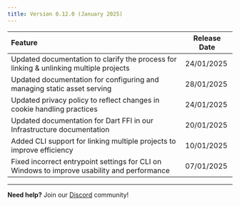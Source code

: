 ```yaml
---
title: Version 0.12.0 (January 2025)
---
```


| Feature                                                                                     | Release Date |
| :------------------------------------------------------------------------------------------ | ------------ |
| Updated documentation to clarify the process for linking & unlinking multiple projects      | 24/01/2025   |
| Updated documentation for configuring and managing static asset serving                     | 28/01/2025   |
| Updated privacy policy to reflect changes in cookie handling practices                      | 24/01/2025   |
| Updated documentation for Dart FFI in our Infrastructure documentation                      | 20/01/2025   |
| Added CLI support for linking multiple projects to improve efficiency                       | 10/01/2025   |
| Fixed incorrect entrypoint settings for CLI on Windows to improve usability and performance | 07/01/2025   |

---

**Need help?** Join our [Discord](https://invertase.link/globe-discord) community!

